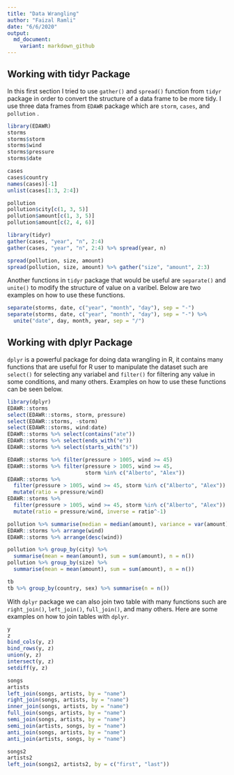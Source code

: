 ---
title: "Data Wrangling"
author: "Faizal Ramli"
date: "6/6/2020"
output:
  md_document:
    variant: markdown_github
---

## Working with tidyr Package
In this first section I tried to use `gather()` and `spread()` function from `tidyr` package in order to convert the structure of a data frame to be more tidy. I use three data frames from `EDAWR` package which are `storm`, `cases`, and `pollution` .
```{r}
library(EDAWR)
storms
storms$storm
storms$wind
storms$pressure
storms$date

cases
cases$country
names(cases)[-1]
unlist(cases[1:3, 2:4])

pollution
pollution$city[c(1, 3, 5)]
pollution$amount[c(1, 3, 5)]
pollution$amount[c(2, 4, 6)]

library(tidyr)
gather(cases, "year", "n", 2:4)
gather(cases, "year", "n", 2:4) %>% spread(year, n)

spread(pollution, size, amount)
spread(pollution, size, amount) %>% gather("size", "amount", 2:3)
```
Another functions in `tidyr` package that would be useful are `separate()` and `unite()` to modify the structure of value on a varibel. Below are two examples on how to use these functions.
```{r}
separate(storms, date, c("year", "month", "day"), sep = "-")
separate(storms, date, c("year", "month", "day"), sep = "-") %>%
  unite("date", day, month, year, sep = "/")
```

## Working with dplyr Package
`dplyr` is a powerful package for doing data wrangling in R, it contains many functions that are useful for R user to manipulate the dataset such are `select()` for selecting any variabel and `filter()` for filtering any value in some conditions, and many others. Examples on how to use these functions can be seen below.
```{r}
library(dplyr)
EDAWR::storms
select(EDAWR::storms, storm, pressure)
select(EDAWR::storms, -storm)
select(EDAWR::storms, wind:date)
EDAWR::storms %>% select(contains("ate"))
EDAWR::storms %>% select(ends_with("e"))
EDAWR::storms %>% select(starts_with("s"))

EDAWR::storms %>% filter(pressure > 1005, wind >= 45)
EDAWR::storms %>% filter(pressure > 1005, wind >= 45,
                         storm %in% c("Alberto", "Alex"))
EDAWR::storms %>%
  filter(pressure > 1005, wind >= 45, storm %in% c("Alberto", "Alex")) %>%
  mutate(ratio = pressure/wind)
EDAWR::storms %>%
  filter(pressure > 1005, wind >= 45, storm %in% c("Alberto", "Alex")) %>%
  mutate(ratio = pressure/wind, inverse = ratio^-1)

pollution %>% summarise(median = median(amount), variance = var(amount))
EDAWR::storms %>% arrange(wind)
EDAWR::storms %>% arrange(desc(wind))

pollution %>% group_by(city) %>%
  summarise(mean = mean(amount), sum = sum(amount), n = n())
pollution %>% group_by(size) %>%
  summarise(mean = mean(amount), sum = sum(amount), n = n())

tb
tb %>% group_by(country, sex) %>% summarise(n = n())
```
With `dplyr` package we can also join two table with many functions such are `right_join()`, `left_join()`, `full_join()`, and many others. Here are some examples on how to join tables with `dplyr`.
```{r}
y
z
bind_cols(y, z)
bind_rows(y, z)
union(y, z)
intersect(y, z)
setdiff(y, z)

songs
artists
left_join(songs, artists, by = "name")
right_join(songs, artists, by = "name")
inner_join(songs, artists, by = "name")
full_join(songs, artists, by = "name")
semi_join(songs, artists, by = "name")
semi_join(artists, songs, by = "name")
anti_join(songs, artists, by = "name")
anti_join(artists, songs, by = "name")

songs2
artists2
left_join(songs2, artists2, by = c("first", "last"))
```